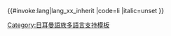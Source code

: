 <includeonly>{{#invoke:lang|lang_xx_inherit
|code=li
|italic=unset
}}</includeonly><noinclude>
{{Documentation|Template:Lang-x/doc}}
[[Category:日耳曼語族多語言支持模板]]
</noinclude>